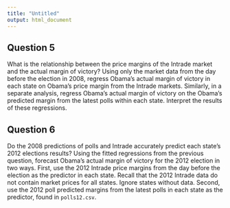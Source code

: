 ```yaml
---
title: "Untitled"
output: html_document
---
```

## Question 5

What is the relationship between the price margins of the
  Intrade market and the actual margin of victory? Using only the
  market data from the day before the election in 2008, regress
  Obama's actual margin of victory in each state on Obama's price
  margin from the Intrade markets. Similarly, in a separate analysis,
  regress Obama's actual margin of victory on the Obama's predicted
  margin from the latest polls within each state. Interpret the
  results of these regressions.
  
  
## Question 6


Do the 2008 predictions of polls and Intrade accurately predict
  each state's 2012 elections results?  Using the fitted regressions
  from the previous question, forecast Obama's actual margin of
  victory for the 2012 election in two ways.  First, use the 2012
  Intrade price margins from the day before the election as the
  predictor in each state.  Recall that the 2012 Intrade data do not
  contain market prices for all states. Ignore states without data.
  Second, use the 2012 poll predicted margins from the latest polls in
  each state as the predictor, found in `polls12.csv`.
